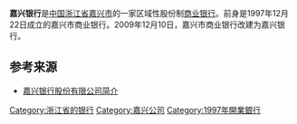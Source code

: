 {{Infobox Company
| company_name = 嘉兴银行股份有限公司<br>Bank of Jiaxing
| company_logo = [[File:Bank_of_Jiaxing_Logo.png|200px]]
| abbreviated_name = 嘉兴银行
| company_type = [[股份有限公司|股份有限公司]]
| foundation = 1997年12月22日嘉兴市商业银行成立<br/>2009年12月10日改建为嘉兴银行
| location = [[中国|中国]][[浙江省|浙江省]][[嘉兴市|嘉兴市]]
| industry = [[金融业|金融业]]
| total_asset = 230.82亿元[[人民币|人民币]]（2010年）
| area_served = [[长三角地区|长三角地区]]
| key_people = [[董事长|董事长]]：许洪明<br />行长：马俊
| company_slogan = 承方圆之嘉，兴和谐之光。
| telephone_no = 
| homepage = http://www.jxccb.com
| zip_code = 
}}

'''嘉兴银行'''是[[中国|中国]][[浙江省|浙江省]][[嘉兴市|嘉兴市]]的一家区域性股份制[[商业银行|商业银行]]。前身是1997年12月22日成立的嘉兴市商业银行。2009年12月10日，嘉兴市商业银行改建为嘉兴银行。

== 参考来源 ==
*[http://www.jxccb.com/jxccb/S101_21/Ours/1420.htm 嘉兴银行股份有限公司简介]{{Wayback|url=http://www.jxccb.com/jxccb/S101_21/Ours/1420.htm |date=20190803181654 }}

{{中华人民共和国城市商业银行}}
{{銀行小作品}}

[[Category:浙江省的银行|Category:浙江省的银行]]
[[Category:嘉兴公司|Category:嘉兴公司]]
[[Category:1997年開業銀行|Category:1997年開業銀行]]